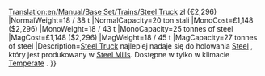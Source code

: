 [[Translation:en/Manual/Base Set/Trains/Steel Truck]]
{{pl/Manual/Base Set/Trains/Wagony|Picture=[[File:en/Manual/Base Set/Trains/Steeltruck.png]]
|Name=Wagon na stal
|NormalCost={{#expr:1148*6}} zł (€2,296)
|NormalWeight=18 / 38 t
|NormalCapacity=20 ton stali
|MonoCost=£1,148 ($2,296)
|MonoWeight=18 / 43 t
|MonoCapacity=25 tonnes of steel
|MagCost=£1,148 ($2,296)
|MagWeight=18 / 45 t
|MagCapacity=27 tonnes of steel
|Description=[[pl/Manual/Base Set/Trains/Wagon na stal|Steel Truck]] najlepiej nadaje się do holowania [[pl/Manual/Base Set/Cargos/Stal|Steel]] , który jest produkowany w [[pl/Manual/Base Set/Industries/Huta | Steel Mills]].  Dostępne w tylko w klimacie [[pl/Manual/Klimat#umiarkowany | Temperate]] .
}}
